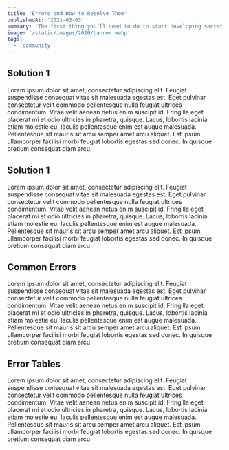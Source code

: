 ```yaml
---
title: 'Errors and How to Resolve Them'
publishedAt: '2021-03-03'
summary: 'The first thing you’ll need to do to start developing secret contracts in your local environment is install and launch a Secret Network blockchain.'
image: '/static/images/2020/banner.webp'
tags:
  - 'community'
---
```


## Solution 1

Lorem ipsum dolor sit amet, consectetur adipiscing elit. Feugiat suspendisse consequat vitae sit malesuada egestas est. Eget pulvinar consectetur velit commodo pellentesque nulla feugiat ultrices condimentum. Vitae velit aenean netus enim suscipit id. Fringilla eget placerat mi et odio ultricies in pharetra, quisque. Lacus, lobortis lacinia etiam molestie eu. Iaculis pellentesque enim est augue malesuada. Pellentesque sit mauris sit arcu semper amet arcu aliquet. Est ipsum ullamcorper facilisi morbi feugiat lobortis egestas sed donec. In quisque pretium consequat diam arcu.

## Solution 1

Lorem ipsum dolor sit amet, consectetur adipiscing elit. Feugiat suspendisse consequat vitae sit malesuada egestas est. Eget pulvinar consectetur velit commodo pellentesque nulla feugiat ultrices condimentum. Vitae velit aenean netus enim suscipit id. Fringilla eget placerat mi et odio ultricies in pharetra, quisque. Lacus, lobortis lacinia etiam molestie eu. Iaculis pellentesque enim est augue malesuada. Pellentesque sit mauris sit arcu semper amet arcu aliquet. Est ipsum ullamcorper facilisi morbi feugiat lobortis egestas sed donec. In quisque pretium consequat diam arcu.

## Common Errors

Lorem ipsum dolor sit amet, consectetur adipiscing elit. Feugiat suspendisse consequat vitae sit malesuada egestas est. Eget pulvinar consectetur velit commodo pellentesque nulla feugiat ultrices condimentum. Vitae velit aenean netus enim suscipit id. Fringilla eget placerat mi et odio ultricies in pharetra, quisque. Lacus, lobortis lacinia etiam molestie eu. Iaculis pellentesque enim est augue malesuada. Pellentesque sit mauris sit arcu semper amet arcu aliquet. Est ipsum ullamcorper facilisi morbi feugiat lobortis egestas sed donec. In quisque pretium consequat diam arcu.

<ImageWithPreview
  alt="empty rectangle"
  width="704px"
  height="296px"
  src="/images/cover.webp"
/>

## Error Tables

Lorem ipsum dolor sit amet, consectetur adipiscing elit. Feugiat suspendisse consequat vitae sit malesuada egestas est. Eget pulvinar consectetur velit commodo pellentesque nulla feugiat ultrices condimentum. Vitae velit aenean netus enim suscipit id. Fringilla eget placerat mi et odio ultricies in pharetra, quisque. Lacus, lobortis lacinia etiam molestie eu. Iaculis pellentesque enim est augue malesuada. Pellentesque sit mauris sit arcu semper amet arcu aliquet. Est ipsum ullamcorper facilisi morbi feugiat lobortis egestas sed donec. In quisque pretium consequat diam arcu.
